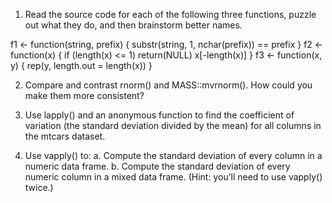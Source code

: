 1. Read the source code for each of the following three functions, puzzle out what they do, and then brainstorm better names.

f1 <- function(string, prefix) {
  substr(string, 1, nchar(prefix)) == prefix
}
f2 <- function(x) {
  if (length(x) <= 1) return(NULL)
  x[-length(x)]
}
f3 <- function(x, y) {
  rep(y, length.out = length(x))
}


2. Compare and contrast rnorm() and MASS::mvrnorm(). How could you make them more consistent?
  
3. Use lapply() and an anonymous function to find the coefficient of variation (the standard deviation divided by the mean) for all columns in the mtcars dataset.

4. Use vapply() to: a. Compute the standard deviation of every column in a numeric data frame. b. Compute the standard deviation of every numeric column in a mixed data frame. (Hint: you’ll need to use vapply() twice.)